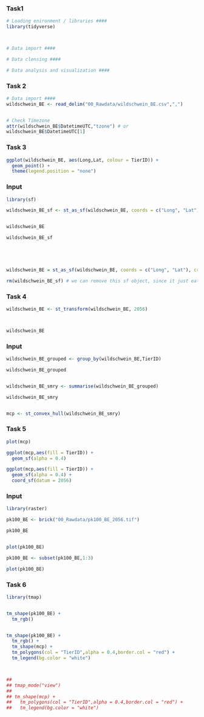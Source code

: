### Task1
```r


# Loading enironment / libraries ####
library(tidyverse)



# Data import ####

# Data clensing ####

# Data analysis and visualization ####


```

### Task 2
```r


# Data import ####
wildschwein_BE <- read_delim("00_Rawdata/wildschwein_BE.csv",",")


# Check Timezone
attr(wildschwein_BE$DatetimeUTC,"tzone") # or
wildschwein_BE$DatetimeUTC[1]

```

### Task 3
```r

ggplot(wildschwein_BE, aes(Long,Lat, colour = TierID)) +
  geom_point() +
  theme(legend.position = "none")

```

### Input
```r

library(sf)

wildschwein_BE_sf <- st_as_sf(wildschwein_BE, coords = c("Long", "Lat"), crs = 4326)


wildschwein_BE

wildschwein_BE_sf





wildschwein_BE = st_as_sf(wildschwein_BE, coords = c("Long", "Lat"), crs = 4326)

rm(wildschwein_BE_sf) # we can remove this sf object, since it just eats up our memory


```

### Task 4
```r


wildschwein_BE <- st_transform(wildschwein_BE, 2056)



wildschwein_BE

```

### Input
```r

wildschwein_BE_grouped <- group_by(wildschwein_BE,TierID)

wildschwein_BE_grouped


wildschwein_BE_smry <- summarise(wildschwein_BE_grouped)

wildschwein_BE_smry


mcp <- st_convex_hull(wildschwein_BE_smry)


```

### Task 5
```r

plot(mcp)

ggplot(mcp,aes(fill = TierID)) +
  geom_sf(alpha = 0.4)

ggplot(mcp,aes(fill = TierID)) +
  geom_sf(alpha = 0.4) +
  coord_sf(datum = 2056)

```

### Input
```r


library(raster)

pk100_BE <- brick("00_Rawdata/pk100_BE_2056.tif")

pk100_BE


plot(pk100_BE)

pk100_BE <- subset(pk100_BE,1:3)

plot(pk100_BE)


```

### Task 6
```r

library(tmap)


tm_shape(pk100_BE) + 
  tm_rgb() 


tm_shape(pk100_BE) + 
  tm_rgb() +
  tm_shape(mcp) +
  tm_polygons(col = "TierID",alpha = 0.4,border.col = "red") +
  tm_legend(bg.color = "white")



## 
## tmap_mode("view")
## 
## tm_shape(mcp) +
##   tm_polygons(col = "TierID",alpha = 0.4,border.col = "red") +
##   tm_legend(bg.color = "white")

```
